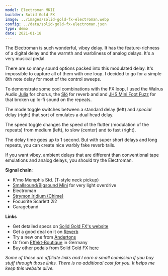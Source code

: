```yaml
---
model: Electroman MKII
builder: Solid Gold FX
image: ../images/solid-gold-fx-electroman.webp
config: ../data/solid-gold-fx-electroman.json
type: demo
date: 2021-01-18
---
```


The Electroman is such wonderful, vibey delay. It has the feature-richness of a digital delay and the warmth and warbliness of analog delays. It's a very musical pedal.

There are so many sound options packed into this modulated delay. It's impossible to capture all of them with one loop. I decided to go for a simple 8th note delay for most of the control sweeps.

To demonstrate some cool combinations with the FX loop, I used the Walrus Audio [Julia](/demos/walrus-audio-julia-v2) for chorus, the [Slö](/demos/walrus-audio-slo) for reverb and and [JHS Mini Foot Fuzz](/demos/jhs-pedals-mini-foot-fuzz-v2) for that broken up lo-fi sound on the repeats.

The mode toggle switches between a standard delay (left) and _special_ delay (right) that sort of emulates a dual head delay.

The speed toggle changes the speed of the flutter (modulation of the repeats) from medium (left), to slow (center) and to fast (right).

The delay time goes up to 1 second. But with super short delays and long repeats, you can create nice warbly fake reverb tails.

If you want vibey, ambient delays that are different than conventional tape emulations and analog delays, you should try the Electroman.

**Signal chain**:

- K'mo Memphis Std. (T-style neck pickup)
- [Smallsound/Bigsound Mini](/demos/smallsound-bigsound-mini) for very light overdrive
- Electroman
- [Strymon Iridium (Chime)](/demos/strymon-iridium)
- Focusrite Scarlett 2i2
- Garageband

**Links**

- Get detailed specs on [Solid Gold FX's website](https://solidgoldfx.com/collections/reverb-delay/products/electroman)
- Get a good deal on it on [Reverb](https://reverb.grsm.io/loopydemos-solid-gold-fx-electroman)
- Try a new one from [Andertons](https://www.andertons.co.uk/solidgoldfx-electroman-mkii-delay-and-modulation-pedal)
- Or from [Effekt-Boutique](https://www.effekt-boutique.de/solid-gold-fx-electroman-mkii.html) in Germany
- Buy other pedals from Solid Gold FX [here](https://www.thomann.de/gb/solid_gold_fx.html?partner_id=15606)

_Some of these are affiliate links and I earn a small comission if you buy stuff through those links. There is no additional cost for you. It helps me keep this website alive._
